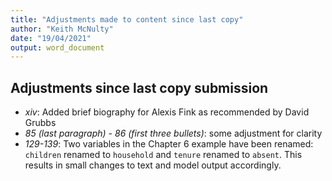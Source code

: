 ```yaml
---
title: "Adjustments made to content since last copy"
author: "Keith McNulty"
date: "19/04/2021"
output: word_document
---
```


## Adjustments since last copy submission

* *xiv*:  Added brief biography for Alexis Fink as recommended by David Grubbs
* *85 (last paragraph) - 86 (first three bullets)*:  some adjustment for clarity
* *129-139*:  Two variables in the Chapter 6 example have been renamed:  `children` renamed to `household` and `tenure` renamed to `absent`.  This results in small changes to text and model output accordingly.
